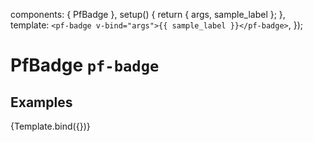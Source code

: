 

  components: { PfBadge },
  setup() {
    return { args, sample_label };
  },
  template: `<pf-badge v-bind="args">{{ sample_label }}</pf-badge>`,
});


<Meta title="Components/Badge" component={PfBadge} />

# PfBadge `pf-badge`

## Examples

<Canvas>
  <Story name="Badge" args={{
    sample_label: '24',
  }}>
    {Template.bind({})}
  </Story>
</Canvas>

<ArgsTable story="Badge" />
